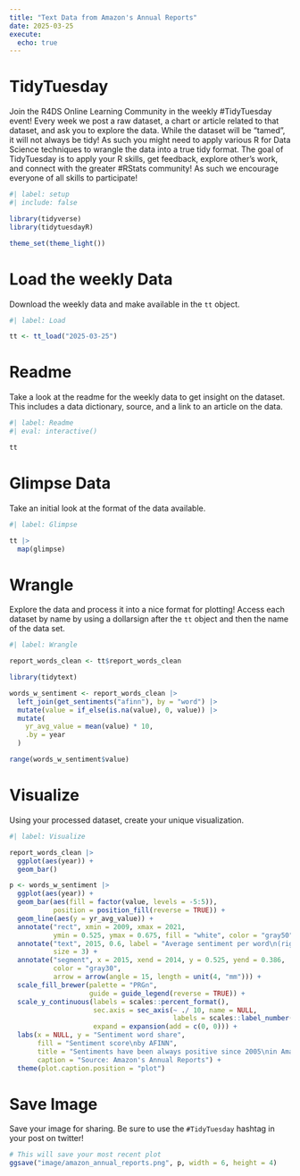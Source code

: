 ```yaml
---
title: "Text Data from Amazon's Annual Reports"
date: 2025-03-25
execute: 
  echo: true
---
```


# TidyTuesday

Join the R4DS Online Learning Community in the weekly #TidyTuesday event!
Every week we post a raw dataset, a chart or article related to that dataset, and ask you to explore the data.
While the dataset will be “tamed”, it will not always be tidy! As such you might need to apply various R for Data Science techniques to wrangle the data into a true tidy format.
The goal of TidyTuesday is to apply your R skills, get feedback, explore other’s work, and connect with the greater #RStats community!
As such we encourage everyone of all skills to participate!

```r
#| label: setup
#| include: false

library(tidyverse)
library(tidytuesdayR)

theme_set(theme_light())
```

# Load the weekly Data

Download the weekly data and make available in the `tt` object.

```r
#| label: Load

tt <- tt_load("2025-03-25")

```

# Readme

Take a look at the readme for the weekly data to get insight on the dataset.
This includes a data dictionary, source, and a link to an article on the data.

```r
#| label: Readme
#| eval: interactive()

tt

```

# Glimpse Data

Take an initial look at the format of the data available.

```r
#| label: Glimpse

tt |> 
  map(glimpse)
```

# Wrangle

Explore the data and process it into a nice format for plotting! Access each dataset by name by using a dollarsign after the `tt` object and then the name of the data set.

```r
#| label: Wrangle

report_words_clean <- tt$report_words_clean
```

```r
library(tidytext)

words_w_sentiment <- report_words_clean |> 
  left_join(get_sentiments("afinn"), by = "word") |> 
  mutate(value = if_else(is.na(value), 0, value)) |> 
  mutate(
    yr_avg_value = mean(value) * 10,
    .by = year
  )

range(words_w_sentiment$value)
```

# Visualize

Using your processed dataset, create your unique visualization.

```r
#| label: Visualize

report_words_clean |> 
  ggplot(aes(year)) +
  geom_bar()

p <- words_w_sentiment |> 
  ggplot(aes(year)) +
  geom_bar(aes(fill = factor(value, levels = -5:5)), 
           position = position_fill(reverse = TRUE)) +
  geom_line(aes(y = yr_avg_value)) +
  annotate("rect", xmin = 2009, xmax = 2021,
           ymin = 0.525, ymax = 0.675, fill = "white", color = "gray50") +
  annotate("text", 2015, 0.6, label = "Average sentiment per word\n(right scale)",
           size = 3) +
  annotate("segment", x = 2015, xend = 2014, y = 0.525, yend = 0.386,
           color = "gray30",
           arrow = arrow(angle = 15, length = unit(4, "mm"))) +
  scale_fill_brewer(palette = "PRGn",
                    guide = guide_legend(reverse = TRUE)) +
  scale_y_continuous(labels = scales::percent_format(),
                     sec.axis = sec_axis(~ ./ 10, name = NULL,
                                         labels = scales::label_number()),
                     expand = expansion(add = c(0, 0))) +
  labs(x = NULL, y = "Sentiment word share",
       fill = "Sentiment score\nby AFINN",
       title = "Sentiments have been always positive since 2005\nin Amazon's Annual Reports",
       caption = "Source: Amazon's Annual Reports") +
  theme(plot.caption.position = "plot")
```

# Save Image

Save your image for sharing. Be sure to use the `#TidyTuesday` hashtag in your post on twitter! 

```r

# This will save your most recent plot
ggsave("image/amazon_annual_reports.png", p, width = 6, height = 4)
```
